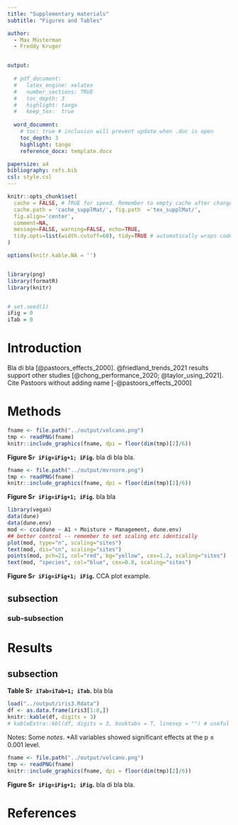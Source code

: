 ```yaml
---
title: "Supplementary materials"
subtitle: "Figures and Tables"

author: 
  - Max Müsterman
  - Freddy Kruger


output:
  
  # pdf_document:
  #   latex_engine: xelatex
  #   number_sections: TRUE
  #   toc_depth: 3
  #   highlight: tango
  #   keep_tex:  true
    
  word_document:
    # toc: true # inclusion will prevent update when .doc is open
    toc_depth: 3
    highlight: tango
    reference_docx: template.docx

papersize: a4
bibliography: refs.bib
csl: style.csl
---
```


```r
knitr::opts_chunk$set(
  cache = FALSE, # TRUE for speed. Remember to empty cache after changes to R code sections
  cache.path = 'cache_supplMat/', fig.path  ='tex_supplMat/',
  fig.align='center',
  comment=NA,
  message=FALSE, warning=FALSE, echo=TRUE,
  tidy.opts=list(width.cutoff=60), tidy=TRUE # automatically wraps code
)

options(knitr.kable.NA = '')


library(png)
library(formatR)
library(knitr)


# set.seed(1)
iFig = 0
iTab = 0
```

\pagebreak

# Introduction

Bla di bla [@pastoors_effects_2000]. @friedland_trends_2021 results support other studies [@chong_performance_2020; @taylor_using_2021]. Cite Pastoors without adding name [-@pastoors_effects_2000]

# Methods

```r
fname <- file.path("../output/volcano.png")
tmp <- readPNG(fname)
knitr::include_graphics(fname, dpi = floor(dim(tmp)[2]/6))
```

**Figure S`r iFig=iFig+1; iFig`.** bla di bla bla.

```r
fname <- file.path("../output/mvrnorm.png")
tmp <- readPNG(fname)
knitr::include_graphics(fname, dpi = floor(dim(tmp)[2]/6))
```

**Figure S`r iFig=iFig+1; iFig`.** bla bla

```r
library(vegan)
data(dune)
data(dune.env)
mod <- cca(dune ~ A1 + Moisture + Management, dune.env)
## better control -- remember to set scaling etc identically
plot(mod, type="n", scaling="sites")
text(mod, dis="cn", scaling="sites")
points(mod, pch=21, col="red", bg="yellow", cex=1.2, scaling="sites")
text(mod, "species", col="blue", cex=0.8, scaling="sites")
```

**Figure S`r iFig=iFig+1; iFig`.** CCA plot example.

## subsection

### sub-subsection

\pagebreak

# Results

## subsection

**Table S`r iTab=iTab+1; iTab`.** bla bla

```r
load("../output/iris3.Rdata")
df <- as.data.frame(iris3[1:8,])
knitr::kable(df, digits = 3)
# kableExtra::kbl(df, digits = 3, booktabs = T, linesep = "") # useful for pdfs and html formatting
```

Notes: Some *notes*. \*All variables showed significant effects at the p ≤ 0.001 level.

\pagebreak

```r
fname <- file.path("../output/volcano.png")
tmp <- readPNG(fname)
knitr::include_graphics(fname, dpi = floor(dim(tmp)[2]/6))
```

**Figure S`r iFig=iFig+1; iFig`.** bla di bla bla.

\pagebreak

# References
